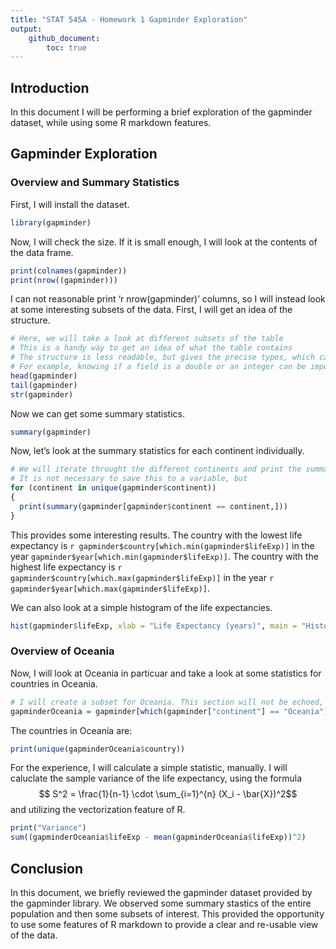 ```yaml
---
title: "STAT 545A - Homework 1 Gapminder Exploration"
output: 
    github_document:
        toc: true
---
```


## Introduction

In this document I will be performing a brief exploration of the gapminder dataset, while using some R markdown features.

## Gapminder Exploration

### Overview and Summary Statistics

First, I will install the dataset.

```r
library(gapminder)
```

Now, I will check the size. If it is small enough, I will look at the contents of the data frame.

```r
print(colnames(gapminder))
print(nrow((gapminder)))
```

I can not reasonable print 'r nrow(gapminder)' columns, so I will instead look at some interesting subsets of the data. First, I will get an idea of the structure.

```r
# Here, we will take a look at different subsets of the table
# This is a handy way to get an idea of what the table contains
# The structure is less readable, but gives the precise types, which can be important.
# For example, knowing if a field is a double or an integer can be important.
head(gapminder)
tail(gapminder)
str(gapminder)
```

Now we can get some summary statistics.

```r
summary(gapminder)
```


Now, let's look at the summary statistics for each continent individually.

```r
# We will iterate throught the different continents and print the summary
# It is not necessary to save this to a variable, but 
for (continent in unique(gapminder$continent))
{
  print(summary(gapminder[gapminder$continent == continent,]))
}
```

This provides some interesting results. The country with the lowest life expectancy is `r gapminder$country[which.min(gapminder$lifeExp)]` in the year `gapminder$year[which.min(gapminder$lifeExp)]`. The country with the highest life expectancy is `r gapminder$country[which.max(gapminder$lifeExp)]` in the year `r gapminder$year[which.max(gapminder$lifeExp)]`.

We can also look at a simple histogram of the life expectancies.

```r
hist(gapminder$lifeExp, xlab = "Life Expectancy (years)", main = "Histogram of Life Expectancy")
```

### Overview of Oceania

Now, I will look at Oceania in particuar and take a look at some statistics for countries in Oceania.

```r
# I will create a subset for Oceania. This section will not be echoed, as it does not add to the document clarity
gapminderOceania = gapminder[which(gapminder["continent"] == "Oceania"),]
```

The countries in Oceania are:
```r
print(unique(gapminderOceania$country))
```

For the experience, I will calculate a simple statistic, manually. I will caluclate the sample variance of the life expectancy, using the formula $$ S^2 = \frac{1}{n-1} \cdot \sum_{i=1}^{n} (X_i - \bar{X})^2$$ and utilizing the vectorization feature of R.

```r
print("Variance")
sum((gapminderOceania$lifeExp - mean(gapminderOceania$lifeExp))^2)
```

## Conclusion

In this document, we briefly reviewed the gapminder dataset provided by the gapminder library. We observed some summary stastics of the entire population and then some subsets of interest. This provided the opportunity to use some features of R markdown to provide a clear and re-usable view of the data.